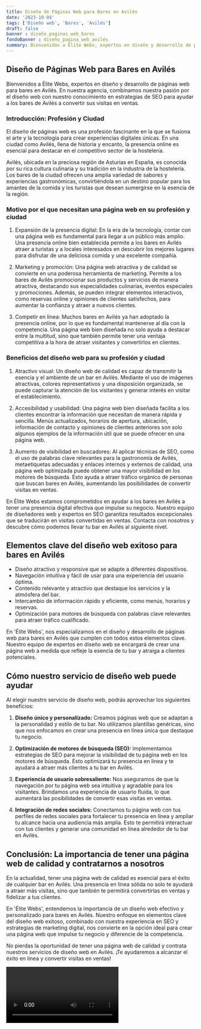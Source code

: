 ```yaml
---
title: Diseño de Páginas Web para Bares en Avilés
date: '2023-10-04'
tags: ['Diseño web', 'Bares', 'Avilés']
draft: false
banner : diseño_paginas_web_bares
fondoBanner : diseño_pagina_web_avilés
summary: Bienvenidos a Élite Webs, expertos en diseño y desarrollo de páginas web para bares en Avilés. En nuestra agencia, combinamos nuestra pasión por el diseño web con nuestro conocimiento en estrategias de SEO para ayudar a los bares de Avilés a convertir sus visitas en ventas.
---
```


## Diseño de Páginas Web para Bares en Avilés

Bienvenidos a Élite Webs, expertos en diseño y desarrollo de páginas web para bares en Avilés. En nuestra agencia, combinamos nuestra pasión por el diseño web con nuestro conocimiento en estrategias de SEO para ayudar a los bares de Avilés a convertir sus visitas en ventas.

### Introducción: Profesión y Ciudad

El diseño de páginas web es una profesión fascinante en la que se fusiona el arte y la tecnología para crear experiencias digitales únicas. En una ciudad como Avilés, llena de historia y encanto, la presencia online es esencial para destacar en el competitivo sector de la hostelería.

Avilés, ubicada en la preciosa región de Asturias en España, es conocida por su rica cultura culinaria y su tradición en la industria de la hostelería. Los bares de la ciudad ofrecen una amplia variedad de sabores y experiencias gastronómicas, convirtiéndola en un destino popular para los amantes de la comida y los turistas que desean sumergirse en la esencia de la región.

### Motivo por el que necesitan una página web en su profesión y ciudad

1. Expansión de la presencia digital: En la era de la tecnología, contar con una página web es fundamental para llegar a un público más amplio. Una presencia online bien establecida permite a los bares en Avilés atraer a turistas y a locales interesados en descubrir los mejores lugares para disfrutar de una deliciosa comida y una excelente compañía.

2. Marketing y promoción: Una página web atractiva y de calidad se convierte en una poderosa herramienta de marketing. Permite a los bares de Avilés promocionar sus productos y servicios de manera atractiva, destacando sus especialidades culinarias, eventos especiales y promociones. Además, se pueden integrar elementos interactivos, como reservas online y opiniones de clientes satisfechos, para aumentar la confianza y atraer a nuevos clientes.

3. Competir en línea: Muchos bares en Avilés ya han adoptado la presencia online, por lo que es fundamental mantenerse al día con la competencia. Una página web bien diseñada no solo ayuda a destacar entre la multitud, sino que también permite tener una ventaja competitiva a la hora de atraer visitantes y convertirlos en clientes.

### Beneficios del diseño web para su profesión y ciudad

1. Atractivo visual: Un diseño web de calidad es capaz de transmitir la esencia y el ambiente de un bar en Avilés. Mediante el uso de imágenes atractivas, colores representativos y una disposición organizada, se puede capturar la atención de los visitantes y generar interés en visitar el establecimiento.

2. Accesibilidad y usabilidad: Una página web bien diseñada facilita a los clientes encontrar la información que necesitan de manera rápida y sencilla. Menús actualizados, horarios de apertura, ubicación, información de contacto y opiniones de clientes anteriores son solo algunos ejemplos de la información útil que se puede ofrecer en una página web.

3. Aumento de visibilidad en buscadores: Al aplicar técnicas de SEO, como el uso de palabras clave relevantes para la gastronomía de Avilés, metaetiquetas adecuadas y enlaces internos y externos de calidad, una página web optimizada puede obtener una mayor visibilidad en los motores de búsqueda. Esto ayuda a atraer tráfico orgánico de personas que buscan bares en Avilés, aumentando las posibilidades de convertir visitas en ventas.

En Élite Webs estamos comprometidos en ayudar a los bares en Avilés a tener una presencia digital efectiva que impulse su negocio. Nuestro equipo de diseñadores web y expertos en SEO garantiza resultados excepcionales que se traducirán en visitas convertidas en ventas. Contacta con nosotros y descubre cómo podemos llevar tu bar en Avilés al siguiente nivel.

<GifSeo />

<Cta />

## Elementos clave del diseño web exitoso para bares en Avilés

- Diseño atractivo y responsive que se adapte a diferentes dispositivos.
- Navegación intuitiva y fácil de usar para una experiencia del usuario óptima.
- Contenido relevante y atractivo que destaque los servicios y la atmósfera del bar.
- Intercambio de información rápido y eficiente, como menús, horarios y reservas.
- Optimización para motores de búsqueda con palabras clave relevantes para atraer tráfico cualificado.

En 'Élite Webs', nos especializamos en el diseño y desarrollo de páginas web para bares en Avilés que cumplen con todos estos elementos clave. Nuestro equipo de expertos en diseño web se encargará de crear una página web a medida que refleje la esencia de tu bar y atraiga a clientes potenciales.

## Cómo nuestro servicio de diseño web puede ayudar

Al elegir nuestro servicio de diseño web, podrás aprovechar los siguientes beneficios:

1. **Diseño único y personalizado:** Creamos páginas web que se adaptan a la personalidad y estilo de tu bar. No utilizamos plantillas genéricas, sino que nos enfocamos en crear una presencia en línea única que destaque tu negocio.

2. **Optimización de motores de búsqueda (SEO):** Implementamos estrategias de SEO para mejorar la visibilidad de tu página web en los motores de búsqueda. Esto optimizará tu presencia en línea y te ayudará a atraer más clientes a tu bar en Avilés.

3. **Experiencia de usuario sobresaliente:** Nos aseguramos de que la navegación por tu página web sea intuitiva y agradable para los visitantes. Brindamos una experiencia de usuario fluida, lo que aumentará las posibilidades de convertir esas visitas en ventas.

4. **Integración de redes sociales:** Conectamos tu página web con tus perfiles de redes sociales para fortalecer tu presencia en línea y ampliar tu alcance hacia una audiencia más amplia. Esto te permitirá interactuar con tus clientes y generar una comunidad en línea alrededor de tu bar en Avilés.

## Conclusión: La importancia de tener una página web de calidad y contratarnos a nosotros

En la actualidad, tener una página web de calidad es esencial para el éxito de cualquier bar en Avilés. Una presencia en línea sólida no solo te ayudará a atraer más visitas, sino que también te permitirá convertirlas en ventas y fidelizar a tus clientes.

En 'Élite Webs', entendemos la importancia de un diseño web efectivo y personalizado para bares en Avilés. Nuestro enfoque en elementos clave del diseño web exitoso, combinado con nuestra experiencia en SEO y estrategias de marketing digital, nos convierte en la opción ideal para crear una página web que impulse tu negocio y diferencie de la competencia.

No pierdas la oportunidad de tener una página web de calidad y contrata nuestros servicios de diseño web en Avilés. ¡Te ayudaremos a alcanzar el éxito en línea y convertir visitas en ventas!

<Video />

<CtaBot job='Bares' city='Avilés'/>

<Gmaps query='Avilés+españa+maps' />